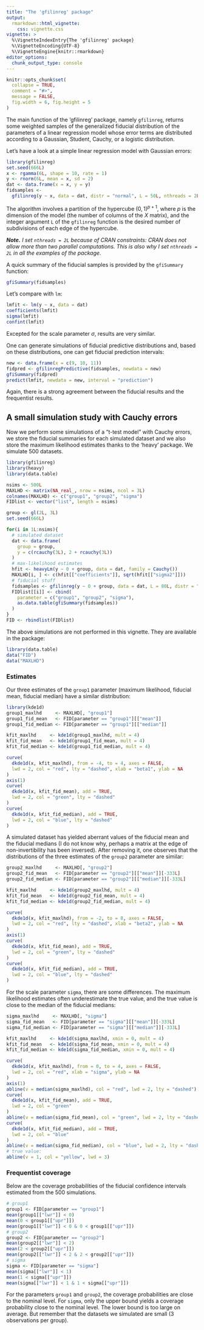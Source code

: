 ```yaml
---
title: "The 'gfilinreg' package"
output: 
  rmarkdown::html_vignette:
    css: vignette.css
vignette: >
  %\VignetteIndexEntry{The 'gfilinreg' package}
  %\VignetteEncoding{UTF-8}
  %\VignetteEngine{knitr::rmarkdown}
editor_options: 
  chunk_output_type: console
---
```


```r
knitr::opts_chunk$set(
  collapse = TRUE,
  comment = "#>",
  message = FALSE,
  fig.width = 6, fig.height = 5
)
```

The main function of the 'gfilinreg' package, namely `gfilinreg`, returns some 
weighted samples of the generalized fiducial distribution of the parameters of 
a linear regression model whose error terms are distributed according to a 
Gaussian, Student, Cauchy, or a logistic distribution.

Let's have a look at a simple linear regression model with Gaussian errors:

```r
library(gfilinreg)
set.seed(666L)
x <- rgamma(6L, shape = 10, rate = 1)
y <- rnorm(6L, mean = x, sd = 2)
dat <- data.frame(x = x, y = y)
fidsamples <- 
  gfilinreg(y ~ x, data = dat, distr = "normal", L = 50L, nthreads = 2L)
```

The algorithm involves a partition of the hypercube ${(0,1)}^{p+1}$, where $p$ 
is the dimension of the model (the number of columns of the $X$ matrix), and 
the integer argument `L` of the `gfilinreg` function is the desired number of 
subdivisions of each edge of the hypercube.

***Note.*** 
*I set `nthreads = 2L` because of CRAN constraints: CRAN does not allow more 
than two parallel computations. This is also why I set `nthreads = 2L` in all 
the examples of the package*. 

A quick summary of the fiducial samples is provided by the `gfiSummary` 
function: 

```r
gfiSummary(fidsamples)
```

Let's compare with `lm`:

```r
lmfit <- lm(y ~ x, data = dat)
coefficients(lmfit)
sigma(lmfit)
confint(lmfit)
```

Excepted for the scale parameter $\sigma$, results are very similar.

One can generate simulations of fiducial predictive distributions and, based on 
these distributions, one can get fiducial prediction intervals:

```r
new <- data.frame(x = c(9, 10, 11))
fidpred <- gfilinregPredictive(fidsamples, newdata = new)
gfiSummary(fidpred)
predict(lmfit, newdata = new, interval = "prediction")
```

Again, there is a strong agreement between the fiducial results and the 
frequentist results.


## A small simulation study with Cauchy errors

Now we perform some simulations of a "t-test model" with Cauchy errors, we 
store the fiducial summaries for each simulated dataset and we also store the 
maximum likelihood estimates thanks to the 'heavy' package. We simulate $500$ 
datasets.

```r
library(gfilinreg)
library(heavy)
library(data.table)

nsims <- 500L
MAXLHD <- matrix(NA_real_, nrow = nsims, ncol = 3L)
colnames(MAXLHD) <- c("group1", "group2", "sigma")
FIDlist <- vector("list", length = nsims)

group <- gl(2L, 3L)
set.seed(666L)

for(i in 1L:nsims){
  # simulated dataset
  dat <- data.frame(
    group = group,
    y = c(rcauchy(3L), 2 + rcauchy(3L))
  )
  # max-likelihood estimates
  hfit <- heavyLm(y ~ 0 + group, data = dat, family = Cauchy())
  MAXLHD[i, ] <- c(hfit[["coefficients"]], sqrt(hfit[["sigma2"]]))
  # fiducial stuff
  fidsamples <- gfilinreg(y ~ 0 + group, data = dat, L = 80L, distr = "cauchy")
  FIDlist[[i]] <- cbind(
    parameter = c("group1", "group2", "sigma"), 
    as.data.table(gfiSummary(fidsamples))
  )
}
FID <- rbindlist(FIDlist)
```

The above simulations are not performed in this vignette. They are available in 
the package:

```r
library(data.table)
data("FID")
data("MAXLHD")
```


### Estimates

Our three estimates of the `group1` parameter (maximum likelihood, 
fiducial mean, fiducial median) have a similar distribution:

```r
library(kde1d)
group1_maxlhd     <- MAXLHD[, "group1"]
group1_fid_mean   <- FID[parameter == "group1"][["mean"]]
group1_fid_median <- FID[parameter == "group1"][["median"]]

kfit_maxlhd     <- kde1d(group1_maxlhd, mult = 4)
kfit_fid_mean   <- kde1d(group1_fid_mean, mult = 4)
kfit_fid_median <- kde1d(group1_fid_median, mult = 4)

curve(
  dkde1d(x, kfit_maxlhd), from = -4, to = 4, axes = FALSE,
  lwd = 2, col = "red", lty = "dashed", xlab = "beta1", ylab = NA
)
axis(1)
curve(
  dkde1d(x, kfit_fid_mean), add = TRUE, 
  lwd = 2, col = "green", lty = "dashed"
)
curve(
  dkde1d(x, kfit_fid_median), add = TRUE, 
  lwd = 2, col = "blue", lty = "dashed"
)
```

A simulated dataset has yielded aberrant values of the fiducial mean and the 
fiducial medians (I do not know why, perhaps a matrix at the edge of 
non-invertibility has been inversed). After removing it, one observes that the
distributions of the three estimates of the `group2` parameter are similar:

```r
group2_maxlhd     <- MAXLHD[, "group2"]
group2_fid_mean   <- FID[parameter == "group2"][["mean"]][-333L]
group2_fid_median <- FID[parameter == "group2"][["median"]][-333L]

kfit_maxlhd     <- kde1d(group2_maxlhd, mult = 4)
kfit_fid_mean   <- kde1d(group2_fid_mean, mult = 4)
kfit_fid_median <- kde1d(group2_fid_median, mult = 4)

curve(
  dkde1d(x, kfit_maxlhd), from = -2, to = 8, axes = FALSE,
  lwd = 2, col = "red", lty = "dashed", xlab = "beta2", ylab = NA
)
axis(1)
curve(
  dkde1d(x, kfit_fid_mean), add = TRUE, 
  lwd = 2, col = "green", lty = "dashed"
)
curve(
  dkde1d(x, kfit_fid_median), add = TRUE, 
  lwd = 2, col = "blue", lty = "dashed"
)
```

For the scale parameter `sigma`, there are some differences. The maximum 
likelihood estimates often underestimate the true value, and the true value is 
close to the median of the fiducial medians: 

```r
sigma_maxlhd     <- MAXLHD[, "sigma"]
sigma_fid_mean   <- FID[parameter == "sigma"][["mean"]][-333L]
sigma_fid_median <- FID[parameter == "sigma"][["median"]][-333L]

kfit_maxlhd     <- kde1d(sigma_maxlhd, xmin = 0, mult = 4)
kfit_fid_mean   <- kde1d(sigma_fid_mean, xmin = 0, mult = 4)
kfit_fid_median <- kde1d(sigma_fid_median, xmin = 0, mult = 4)

curve(
  dkde1d(x, kfit_maxlhd), from = 0, to = 4, axes = FALSE,
  lwd = 2, col = "red", xlab = "sigma", ylab = NA
)
axis(1)
abline(v = median(sigma_maxlhd), col = "red", lwd = 2, lty = "dashed")
curve(
  dkde1d(x, kfit_fid_mean), add = TRUE, 
  lwd = 2, col = "green"
)
abline(v = median(sigma_fid_mean), col = "green", lwd = 2, lty = "dashed")
curve(
  dkde1d(x, kfit_fid_median), add = TRUE, 
  lwd = 2, col = "blue"
)
abline(v = median(sigma_fid_median), col = "blue", lwd = 2, lty = "dashed")
# true value:
abline(v = 1, col = "yellow", lwd = 3)
```

### Frequentist coverage

Below are the coverage probabilities of the fiducial confidence intervals 
estimated from the $500$ simulations.

```r
# group1
group1 <- FID[parameter == "group1"]
mean(group1[["lwr"]] < 0)
mean(0 < group1[["upr"]])
mean(group1[["lwr"]] < 0 & 0 < group1[["upr"]])
# group2
group2 <- FID[parameter == "group2"]
mean(group2[["lwr"]] < 2)
mean(2 < group2[["upr"]])
mean(group2[["lwr"]] < 2 & 2 < group2[["upr"]])
# sigma
sigma <- FID[parameter == "sigma"]
mean(sigma[["lwr"]] < 1)
mean(1 < sigma[["upr"]])
mean(sigma[["lwr"]] < 1 & 1 < sigma[["upr"]])
```

For the parameters `group1` and `group2`, the coverage probabilities are close 
to the nominal level. For `sigma`, only the upper bound yields a coverage 
probability close to the nominal level. The lower bound is too large on average. 
But remember that the datasets we simulated are small ($3$ observations per 
group).
